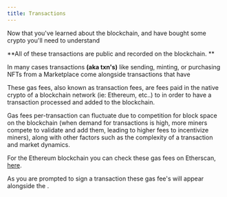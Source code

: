 ```yaml
---
title: Transactions
---
```


Now that you've learned about the blockchain, and have bought some crypto you'll need to understand <Nutshell children="transactions." glossaryEntry="content/glossary/transaction.mdx" />&#x20;

**All of these transactions are public and recorded on the blockchain. **

In many cases transactions **(aka txn's)** like sending, minting, or purchasing NFTs from a Marketplace come alongside transactions that have <Nutshell glossaryEntry="content/glossary/gas_fee.mdx" children="gas fees." />&#x20;

These gas fees, also known as transaction fees, are fees paid in the native crypto of a blockchain network (ie: Ethereum, etc..) to <Nutshell children="Crypto Miners" glossaryEntry="content/glossary/Crypto-Miner.mdx" />  in order to have a transaction processed and added to the blockchain.&#x20;

Gas fees per-transaction can fluctuate due to competition for block space on the blockchain (when demand for transactions is high, more miners compete to validate and add them, leading to higher fees to incentivize miners), along with other factors such as the complexity of a transaction and market dynamics.&#x20;

For the Ethereum blockchain you can check these gas fees on Etherscan, [here](https://etherscan.io/gastracker).&#x20;

As you are prompted to sign a transaction these gas fee's will appear alongside the <Nutshell children="transaction details" /> .
